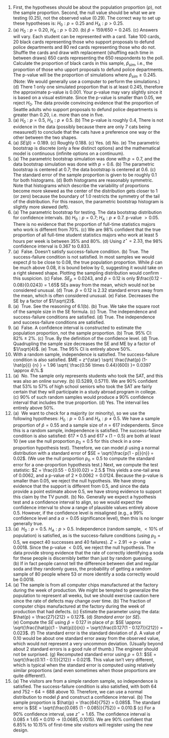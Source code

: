 1. First, the hypotheses should be about the population proportion ($p$), not the sample proportion. Second, the null value should be what we are testing (0.25), not the observed value (0.29). The correct way to set up these hypotheses is: $H_0: p = 0.25$ and $H_A: p > 0.25.$
\addtocounter{enumi}{1}

1. \(a) $H_0 : p = 0.20,$  $H_A : p > 0.20.$ (b) $\hat{p} = 159/650 = 0.245.$ (c) Answers will vary. Each student can be represented with a card. Take 100 cards, 20 black cards representing those who support proposals to defund police departments and 80 red cards representing those who do not. Shuffle the cards and draw with replacement (shuffling each time in between draws) 650 cards representing the 650 respondents to the poll. Calculate the proportion of black cards in this sample, $\hat{p}_{sim},$ i.e., the proportion of those who upport proposals to defund police departments. The p-value will be the proportion of simulations where $\hat{p}_{sim} \geq 0.245.$ (Note: We would generally use a computer to perform the simulations.) (d) There 1 only one simulated proportion that is at least 0.245, therefore the  approximate p-value is 0.001. Your p-value may vary slightly since it is based on a visual estimate. Since the p-value is smaller than 0.05, we reject $H_0.$ The data provide convincing evidence that the proportion of Seattle adults who support proposals to defund police departments is greater than 0.20, i.e. more than one in five.
\addtocounter{enumi}{1}

1. \(a) $H_0: p = 0.5$, $H_A: p \ne 0.5$. (b) The p-value is roughly 0.4, There is not evidence in the data (possibly because there are only 7 cats being measured!) to conclude that the cats have a preference one way or the other between the two shapes.
\addtocounter{enumi}{1}

1. \(a) $SE(\hat{p}) = 0.189$. (c) Roughly 0.188. (c) Yes. (d) No. (e) The parametric bootstrap is discrete (only a few distinct options) and the mathematical model is continuous (infinite options on a continuum).
\addtocounter{enumi}{1}

1. \(a) The parametric bootstrap simulation was done with $p=0.7$, and the data bootstrap simulation was done with $p = 0.6.$ (b) The parametric bootstrap is centered at 0.7; the data bootstrap is centered at 0.6. (c) The standard error of the sample proportion is given to be roughly 0.1 for both histograms. (d) Both histograms are reasonably symmetric. Note that histograms which describe the variability of proportions become more skewed as the center of the distribution gets closer to 1 (or zero) because the boundary of 1.0 restricts the symmetry of the tail of the distribution. For this reason, the parametric bootstrap histogram is slightly more skewed (left).
\addtocounter{enumi}{1}

1. \(a) The parametric bootstrap for testing. The data bootstrap distribution for confidence intervals. (b) $H_0: p = 0.7;$ $H_A: p \ne 0.7.$  p-value $> 0.05.$ There is no evidence that the proportion of full-time statistics majors who work is different from 70%. (c) We are 98% confident that the true proportion of all full-time student statistics majors who work at least 5 hours per week is between 35% and 80%. (d) Using $z^\star = 2.33$, the 98% confidence interval is 0.367 to 0.833.
\addtocounter{enumi}{1}

1. \(a)  False. Doesn't satisfy success-failure condition. (b) True. The success-failure condition is not satisfied. In most samples we would expect $\hat{p}$ to be close to 0.08, the true population proportion. While $\hat{p}$ can be much above 0.08, it is bound below by 0, suggesting it would take on a right skewed shape. Plotting the sampling distribution would confirm this suspicion. (c) False. $SE_{\hat{p}} = 0.0243$, and $\hat{p} = 0.12$ is only $\frac{0.12 - 0.08}{0.0243} = 1.65$ SEs away from the mean, which would not be considered unusual. (d) True. $\hat{p}=0.12$ is 2.32 standard errors away from the mean, which is often considered unusual. (e) False. Decreases the SE by a factor of $1/\sqrt{2}$.
\addtocounter{enumi}{1}

1. \(a)  True. See the reasoning of 6.1(b). (b) True. We take the square root of the sample size in the SE formula. (c) True. The independence and success-failure conditions are satisfied. (d) True. The independence and success-failure conditions are satisfied.
\addtocounter{enumi}{1}

1. \(a)  False. A confidence interval is constructed to estimate the population proportion, not the sample proportion. (b) True. 95% CI: $82\%\ \pm\ 2\%$. (c) True. By the definition of the confidence level. (d) True. Quadrupling the sample size decreases the SE and ME by a factor of $1/\sqrt{4}$. (e) True. The 95% CI is entirely above 50%.
\addtocounter{enumi}{1}

1. With a random sample, independence is satisfied. The success-failure condition is also satisfied. $ME = z^{\star} \sqrt{ \frac{\hat{p} (1-\hat{p})} {n} } = 1.96 \sqrt{ \frac{0.56 \times  0.44}{600} }= 0.0397 \approx 4\%.$
\addtocounter{enumi}{1}

1. \(a)  No. The sample only represents students who took the SAT, and this was also an online survey. (b) (0.5289, 0.5711). We are 90% confident that 53% to 57% of high school seniors who took the SAT are fairly certain that they will participate in a study abroad program in college. (c) 90% of such random samples would produce a 90% confidence interval that includes the true proportion. (d) Yes. The interval lies entirely above 50%.
\addtocounter{enumi}{1}

1. \(a)  We want to check for a majority (or minority), so we use the following hypotheses: $H_0: p = 0.5$ and $H_A: p \neq 0.5$. We have a sample proportion of $\hat{p} = 0.55$ and a sample size of $n = 617$ independents. Since this is a random sample, independence is satisfied. The success-failure condition is also satisfied: $617 \times 0.5$ and $617 \times (1 - 0.5)$ are both at least 10 (we use the null proportion $p_0 = 0.5$ for this check in a one-proportion hypothesis test). Therefore, we can model $\hat{p}$ using a normal distribution with a standard error of $SE = \sqrt{\frac{p(1 - p)}{n}} = 0.02$. (We use the null proportion $p_0 = 0.5$ to compute the standard error for a one-proportion hypothesis test.) Next, we compute the test statistic: $Z = \frac{0.55 - 0.5}{0.02} = 2.5.$ This yields a one-tail area of 0.0062, and a p-value of $2 \times 0.0062 = 0.0124.$ Because the p-value is smaller than 0.05, we reject the null hypothesis. We have strong evidence that the support is different from 0.5, and since the data provide a point estimate above 0.5, we have strong evidence to support this claim by the TV pundit. (b) No. Generally we expect a hypothesis test and a confidence interval to align, so we would expect the confidence interval to show a range of plausible values entirely above 0.5. However, if the confidence level is misaligned (e.g., a 99% confidence level and a $\alpha = 0.05$ significance level), then this is no longer generally true.
\addtocounter{enumi}{1}

1. \(a)  $H_0: p = 0.5$. $H_A: p > 0.5$. Independence (random sample, $<10\%$ of population) is satisfied, as is the success-failure conditions (using $p_0 = 0.5$, we expect 40 successes and 40 failures). $Z = 2.91$ $\to$ p- value $= 0.0018$. Since the p-value $< 0.05$, we reject the null hypothesis. The data provide strong evidence that the rate of correctly identifying a soda for these people is discernibly better than just by random guessing. (b) If in fact people cannot tell the difference between diet and regular soda and they randomly guess, the probability of getting a random sample of 80 people where 53 or more identify a soda correctly would be 0.0018.
\addtocounter{enumi}{1}

1. \(a) The sample is from all computer chips manufactured at the factory during the week of production. We might be tempted to generalize the population to represent all weeks, but we should exercise caution here since the rate of defects may change over time. (b) The fraction of computer chips manufactured at the factory during the week of production that had defects. (c) Estimate the parameter using the data: $\hat{p} = \frac{27}{212} = 0.127$. (d) *Standard error* (or $SE$). (e) Compute the $SE$ using $\hat{p} = 0.127$ in place of $p$: $SE \approx \sqrt{\frac{\hat{p}(1 - \hat{p})}{n}} = \sqrt{\frac{0.127(1 - 0.127)}{212}} = 0.023$. (f) The standard error is the standard deviation of $\hat{p}$. A value of 0.10 would be about one standard error away from the observed value, which would not represent a very uncommon deviation. (Usually beyond about 2 standard errors is a good rule of thumb.) The engineer should not be surprised. (g) Recomputed standard error using $p = 0.1$: $SE = \sqrt{\frac{0.1(1 - 0.1)}{212}} = 0.021$. This value isn't very different, which is typical when the standard error is computed using relatively similar proportions (and even sometimes when those proportions are quite different!).
\addtocounter{enumi}{1}

1. \(a) The visitors are from a simple random sample, so independence is satisfied. The success-failure condition is also satisfied, with both 64 and $752 - 64 = 688$ above 10. Therefore, we can use a normal distribution to model $\hat{p}$ and construct a confidence interval. (b) The sample proportion is $\hat{p} = \frac{64}{752} = 0.085$. The standard error is $SE = \sqrt{\frac{0.085 (1 - 0.085)}{752}} = 0.010.$ (c) For a 90% confidence interval, use $z^{\star} = 1.65$. The confidence interval is $0.085 \pm 1.65 \times 0.010 \to (0.0685, 0.1015)$. We are 90% confident that 6.85% to 10.15% of first-time site visitors will register using the new design.
\addtocounter{enumi}{1}
